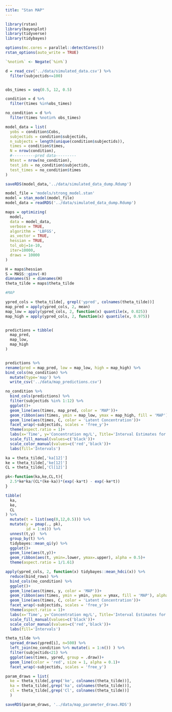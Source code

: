 ```yaml
---
title: "Stan MAP"
---
```

```r
library(rstan)
library(bayesplot)
library(tidyverse)
library(tidybayes)

options(mc.cores = parallel::detectCores())
rstan_options(auto_write = TRUE)

`%notin%` <- Negate(`%in%`)

```

```r
d = read_csv('../data/simulated_data.csv') %>%
  filter(subjectids<=100)


obs_times = seq(0.5, 12, 0.5)

condition = d %>% 
  filter(times %in%obs_times)

no_condition = d %>% 
  filter(times %notin% obs_times)

model_data = list(
  yobs = condition$Cobs,
  subjectids = condition$subjectids,
  n_subjects = length(unique(condition$subjectids)),
  times = condition$times,
  N = nrow(condition),
  #----------pred data---------
  Ntest = nrow(no_condition),
  test_ids = no_condition$subjectids,
  test_times = no_condition$times
)

saveRDS(model_data,'../data/simulated_data_dump.Rdump')
```


```r

model_file = 'models/strong_model.stan'
model = stan_model(model_file)
model_data = readRDS('../data/simulated_data_dump.Rdump')

maps = optimizing(
  model,
  data = model_data,
  verbose = TRUE,
  algorithm = 'LBFGS',
  as_vector = TRUE,
  hessian = TRUE,
  tol_obj=1e-10,
  iter=10000,
  draws = 10000
)

H = maps$hessian
S = MASS::ginv(-H)
dimnames(S) = dimnames(H)
theta_tilde = maps$theta_tilde

```


```r

#MAP

ypred_cols = theta_tilde[, grepl('ypred', colnames(theta_tilde))]
map_pred = apply(ypred_cols, 2, mean)
map_low = apply(ypred_cols, 2, function(x) quantile(x, 0.025))
map_high = apply(ypred_cols, 2, function(x) quantile(x, 0.975))


predictions = tibble(
  map_pred,
  map_low,
  map_high
)


predictions %>% 
rename(pred = map_pred, low = map_low, high = map_high) %>% 
bind_cols(no_condition) %>% 
  mutate(type='map') %>% 
  write_csv('../data/map_predictions.csv')


```


```r



no_condition %>% 
  bind_cols(predictions) %>% 
  filter(subjectids %in% 1:12) %>% 
  ggplot()+
  geom_line(aes(times, map_pred, color = 'MAP'))+
  geom_ribbon(aes(times, ymin = map_low, ymax = map_high, fill = 'MAP'), alpha = 0.25)+
  geom_line(aes(times, C, color = 'Latent Concentration'))+
  facet_wrap(~subjectids, scales = 'free_y')+
  theme(aspect.ratio = 1)+
  labs(x='Time', y='Concentration mg/L', Title='Interval Estimates for concentration')+
  scale_fill_manual(values=c('black'))+
  scale_color_manual(values=c('red','black'))+
  labs(fill='Intervals')
```


```r
ka = theta_tilde[,'ka[12]']
ke = theta_tilde[,'ke[12]']
CL = theta_tilde[,'Cl[12]']

pk<-function(ka,ke,CL,t){
  2.5*ke*ka/(CL*(ke-ka))*(exp(-ka*t) - exp(-ke*t))
}

tibble(
  ka,
  ke, 
  CL
) %>% 
  mutate(t = list(seq(0,12,0.5))) %>% 
  mutate(y = pmap(., pk),
         id = 1:n()) %>% 
  unnest(t,y)  %>% 
  group_by(t) %>% 
  tidybayes::mean_qi(y) %>% 
  ggplot()+
  geom_line(aes(t,y))+
  geom_ribbon(aes(t, ymin=.lower, ymax=.upper), alpha = 0.5)+
  theme(aspect.ratio = 1/1.61)
```



```r
apply(ypred_cols, 2, function(x) tidybayes::mean_hdci(x)) %>% 
  reduce(bind_rows) %>% 
  bind_cols(no_condition) %>% 
  ggplot()+
  geom_line(aes(times, y, color = 'MAP'))+
  geom_ribbon(aes(times, ymin = ymin, ymax = ymax, fill = 'MAP'), alpha = 0.25)+
  geom_line(aes(times, C, color = 'Latent Concentration'))+
  facet_wrap(~subjectids, scales = 'free_y')+
  theme(aspect.ratio = 1)+
  labs(x='Time', y='Concentration mg/L', Title='Interval Estimates for concentration')+
  scale_fill_manual(values=c('black'))+
  scale_color_manual(values=c('red','black'))+
  labs(fill='Intervals')
```

```r

theta_tilde %>% 
  spread_draws(ypred[i], n=500) %>% 
  left_join(no_condition %>% mutate(i = 1:n()) ) %>% 
  filter(subjectids<21) %>% 
  ggplot(aes(times, ypred, group = .draw))+
  geom_line(color = 'red', size = 1, alpha = 0.1)+
  facet_wrap(~subjectids, scales = 'free_y')
```


```r
param_draws = list(
  ke = theta_tilde[,grep('ke', colnames(theta_tilde))],
  ka = theta_tilde[,grep('ka', colnames(theta_tilde))],
  cl = theta_tilde[,grep('Cl', colnames(theta_tilde))]
  )

saveRDS(param_draws, '../data/map_parameter_draws.RDS')
  
```



